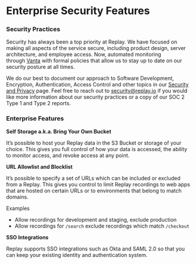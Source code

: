 # Enterprise Security Features

### Security Practices

Security has always been a top priority at Replay. We have focused on making all aspects of the service secure, including product design, server architecture, and employee access. Now, automated monitoring through [Vanta](https://www.vanta.com/) with formal policies that allow us to stay up to date on our security posture at all times.

We do our best to document our approach to Software Development, Encryption, Authentication, Access Control and other topics in our [Security and Privacy](https://www.replay.io/security-privacy) page.  Feel free to reach out to security@replay.io if you would like more information about our security practices or a copy of our SOC 2 Type 1 and Type 2 reports. 

### Enterprise Features

**Self Storage a.k.a. Bring Your Own Bucket**

It’s possible to host your Replay data in the S3 Bucket or storage of your choice. This gives you full control of how your data is accessed, the ability to monitor access, and revoke access at any point. 

**URL Allowlist and Blocklist**

It’s possible to specify a set of URLs which can be included or excluded from a Replay. This gives you control to limit Replay recordings to web apps that are hosted on certain URLs or to environments that belong to match domains. 

Examples

- Allow recordings for development and staging, exclude production
- Allow recordings for `/search` exclude recordings which match `/checkout`

**SSO Integrations**

Replay supports SSO integrations such as Okta and SAML 2.0 so that you can keep your existing identity and authentication system.